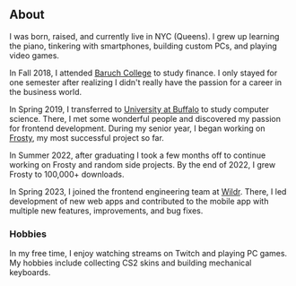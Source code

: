 
## About

I was born, raised, and currently live in NYC (Queens). I grew up learning the piano, tinkering with smartphones, building custom PCs, and playing video games.

In Fall 2018, I attended [Baruch College](https://baruch.cuny.edu) to study finance. I only stayed for one semester after realizing I didn't really have the passion for a career in the business world.

In Spring 2019, I transferred to [University at Buffalo](https://buffalo.edu) to study computer science. There, I met some wonderful people and discovered my passion for frontend development. During my senior year, I began working on [Frosty](https://frostyapp.io), my most successful project so far.

In Summer 2022, after graduating I took a few months off to continue working on Frosty and random side projects. By the end of 2022, I grew Frosty to 100,000+ downloads.

In Spring 2023, I joined the frontend engineering team at [Wildr](https://wildr.com). There, I led development of new web apps and contributed to the mobile app with multiple new features, improvements, and bug fixes.

### Hobbies

In my free time, I enjoy watching streams on Twitch and playing PC games. My hobbies include collecting CS2 skins and building mechanical keyboards.

<CustomImage
  src={keyboardPic}
  alt='A top-down photo of my QK75 keyboard placed on a bamboo desk.'
  caption='My QK75 with GMK Monokai Material keycaps and Invokeys Black Sesame switches.'
/>
